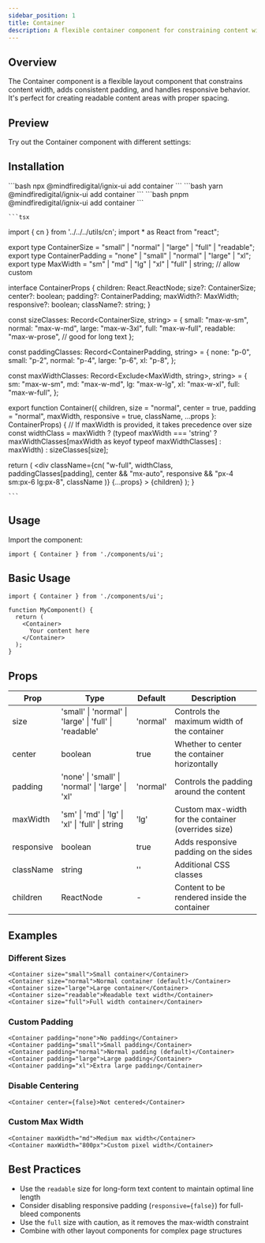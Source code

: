 ```yaml
---
sidebar_position: 1
title: Container
description: A flexible container component for constraining content width with responsive padding and centering options.
---
```



## Overview

The Container component is a flexible layout component that constrains content width, adds consistent padding, and handles responsive behavior. It's perfect for creating readable content areas with proper spacing.

## Preview

Try out the Container component with different settings:


<ContainerDemo />


## Installation

<Tabs>
  <TabItem value="npm" label="npm" default>
    ```bash
    npx @mindfiredigital/ignix-ui add container
    ```
  </TabItem>
  <TabItem value="yarn" label="yarn">
    ```bash
    yarn @mindfiredigital/ignix-ui add container
    ```
  </TabItem>
  <TabItem value="pnpm" label="pnpm">
    ```bash
    pnpm @mindfiredigital/ignix-ui add container
    ```
  </TabItem>
  <TabItem value="manual" label="manual" className="max-h-[500px] overflow-y-auto">

    ```tsx
import { cn } from '../../../utils/cn';
import * as React from "react";

export type ContainerSize = "small" | "normal" | "large" | "full" | "readable";
export type ContainerPadding = "none" | "small" | "normal" | "large" | "xl";
export type MaxWidth = "sm" | "md" | "lg" | "xl" | "full" | string; // allow custom

interface ContainerProps {
  children: React.ReactNode;
  size?: ContainerSize;
  center?: boolean;
  padding?: ContainerPadding;
  maxWidth?: MaxWidth;
  responsive?: boolean;
  className?: string;
}

const sizeClasses: Record<ContainerSize, string> = {
  small: "max-w-sm",
  normal: "max-w-md",
  large: "max-w-3xl",
  full: "max-w-full",
  readable: "max-w-prose", // good for long text
};

const paddingClasses: Record<ContainerPadding, string> = {
  none: "p-0",
  small: "p-2",
  normal: "p-4",
  large: "p-6",
  xl: "p-8",
};

const maxWidthClasses: Record<Exclude<MaxWidth, string>, string> = {
  sm: "max-w-sm",
  md: "max-w-md",
  lg: "max-w-lg",
  xl: "max-w-xl",
  full: "max-w-full",
};

export function Container({
  children,
  size = "normal",
  center = true,
  padding = "normal",
  maxWidth,
  responsive = true,
  className,
  ...props
}: ContainerProps) {
  // If maxWidth is provided, it takes precedence over size
  const widthClass = maxWidth 
    ? (typeof maxWidth === 'string' ? maxWidthClasses[maxWidth as keyof typeof maxWidthClasses] : maxWidth)
    : sizeClasses[size];

  return (
    <div
      className={cn(
        "w-full",
        widthClass,
        paddingClasses[padding],
        center && "mx-auto",
        responsive && "px-4 sm:px-6 lg:px-8",
        className
      )}
      {...props}
    >
      {children}
    </div>
  );
}

    ```
  </TabItem>
</Tabs>

## Usage

Import the component:

```tsx
import { Container } from './components/ui';
```

## Basic Usage

```tsx
import { Container } from './components/ui';

function MyComponent() {
  return (
    <Container>
      Your content here
    </Container>
  );
}
```

## Props

| Prop      | Type                                | Default   | Description                                      |
|-----------|-------------------------------------|-----------|--------------------------------------------------|
| size      | 'small' \| 'normal' \| 'large' \| 'full' \| 'readable' | 'normal' | Controls the maximum width of the container      |
| center    | boolean                             | true      | Whether to center the container horizontally    |
| padding   | 'none' \| 'small' \| 'normal' \| 'large' \| 'xl' | 'normal' | Controls the padding around the content         |
| maxWidth  | 'sm' \| 'md' \| 'lg' \| 'xl' \| 'full' \| string | 'lg' | Custom max-width for the container (overrides size) |
| responsive | boolean                            | true      | Adds responsive padding on the sides            |
| className | string                              | ''        | Additional CSS classes                          |
| children  | ReactNode                           | -         | Content to be rendered inside the container     |

## Examples

### Different Sizes

```tsx
<Container size="small">Small container</Container>
<Container size="normal">Normal container (default)</Container>
<Container size="large">Large container</Container>
<Container size="readable">Readable text width</Container>
<Container size="full">Full width container</Container>
```

### Custom Padding

```tsx
<Container padding="none">No padding</Container>
<Container padding="small">Small padding</Container>
<Container padding="normal">Normal padding (default)</Container>
<Container padding="large">Large padding</Container>
<Container padding="xl">Extra large padding</Container>
```

### Disable Centering

```tsx
<Container center={false}>Not centered</Container>
```

### Custom Max Width

```tsx
<Container maxWidth="md">Medium max width</Container>
<Container maxWidth="800px">Custom pixel width</Container>
```

## Best Practices

- Use the `readable` size for long-form text content to maintain optimal line length
- Consider disabling responsive padding (`responsive={false}`) for full-bleed components
- Use the `full` size with caution, as it removes the max-width constraint
- Combine with other layout components for complex page structures